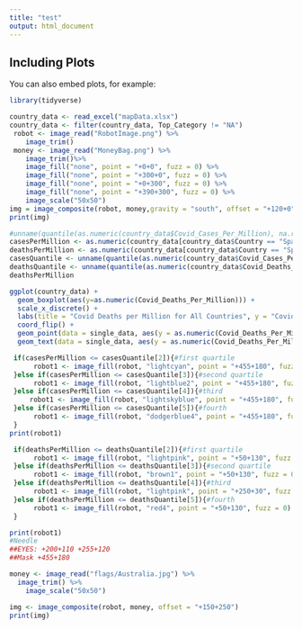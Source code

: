 ```yaml
---
title: "test"
output: html_document
---
```


## Including Plots

You can also embed plots, for example:
```r
library(tidyverse)
```
```r
country_data <- read_excel("mapData.xlsx")
country_data <- filter(country_data, Top_Category != "NA")
 robot <- image_read("RobotImage.png") %>%
    image_trim()
 money <- image_read("MoneyBag.png") %>%
    image_trim()%>%
    image_fill("none", point = "+0+0", fuzz = 0) %>%
    image_fill("none", point = "+300+0", fuzz = 0) %>%
    image_fill("none", point = "+0+300", fuzz = 0) %>%
    image_fill("none", point = "+390+300", fuzz = 0) %>%
    image_scale("50x50")
img = image_composite(robot, money,gravity = "south", offset = "+120+0")
print(img)
```

```r

#unname(quantile(as.numeric(country_data$Covid_Cases_Per_Million), na.rm = TRUE))[[1]]
casesPerMillion <- as.numeric(country_data[country_data$Country == "Spain","Covid_Cases_Per_Million"][[1]])
deathsPerMillion <- as.numeric(country_data[country_data$Country == "Spain","Covid_Deaths_Per_Million"][[1]])
casesQuantile <- unname(quantile(as.numeric(country_data$Covid_Cases_Per_Million), na.rm = TRUE))
deathsQuantile <- unname(quantile(as.numeric(country_data$Covid_Deaths_Per_Million), na.rm = TRUE))
deathsPerMillion
```

```r
ggplot(country_data) + 
  geom_boxplot(aes(y=as.numeric(Covid_Deaths_Per_Million))) + 
  scale_x_discrete() + 
  labs(title = "Covid Deaths per Million for All Countries", y = "Covid Deaths (Per Million)", x = "Countries Quartile Information") + 
  coord_flip() + 
  geom_point(data = single_data, aes(y = as.numeric(Covid_Deaths_Per_Million), x = 0), colour = "blue", size = 4) +
  geom_text(data = single_data, aes(y = as.numeric(Covid_Deaths_Per_Million), x = 0, label = paste(Country, ":",Covid_Deaths_Per_Million) , vjust =-1.5, family = "serif"), fontface = "bold") + theme_classic()
```

```r
 if(casesPerMillion <= casesQuantile[2]){#first quartile
      robot1 <- image_fill(robot, "lightcyan", point = "+455+180", fuzz = 0)
 }else if(casesPerMillion <= casesQuantile[3]){#second quartile
      robot1 <- image_fill(robot, "lightblue2", point = "+455+180", fuzz = 0)
 }else if(casesPerMillion <= casesQuantile[4]){#third
     robot1 <- image_fill(robot, "lightskyblue", point = "+455+180", fuzz = 0)
 }else if(casesPerMillion <= casesQuantile[5]){#fourth
      robot1 <- image_fill(robot, "dodgerblue4", point = "+455+180", fuzz = 0)
 }
print(robot1)
```

```r
 if(deathsPerMillion <= deathsQuantile[2]){#first quartile
      robot1 <- image_fill(robot, "lightpink", point = "+50+130", fuzz = 0)
 }else if(deathsPerMillion <= deathsQuantile[3]){#second quartile
      robot1 <- image_fill(robot, "brown1", point = "+50+130", fuzz = 0)
 }else if(deathsPerMillion <= deathsQuantile[4]){#third
      robot1 <- image_fill(robot, "lightpink", point = "+250+30", fuzz = 0)
 }else if(deathsPerMillion <= deathsQuantile[5]){#fourth
      robot1 <- image_fill(robot, "red4", point = "+50+130", fuzz = 0)
 }

print(robot1)
#Needle
##EYES: +200+110 +255+120
##Mask +455+180
```

```r
money <- image_read("flags/Australia.jpg") %>%
  image_trim() %>%
    image_scale("50x50")

img <- image_composite(robot, money, offset = "+150+250")
print(img)
```
